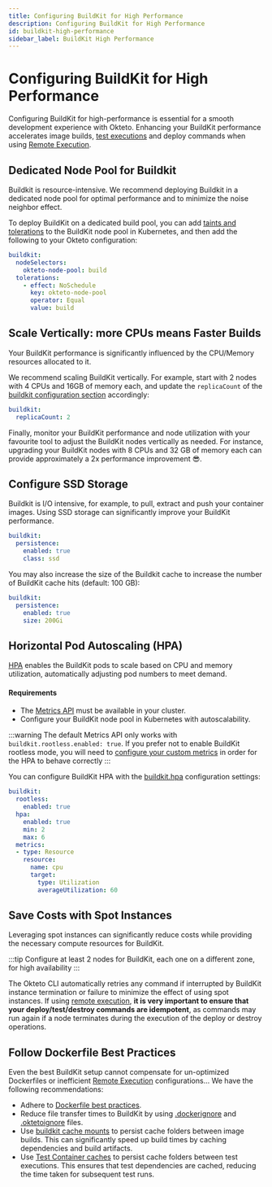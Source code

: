 ```yaml
---
title: Configuring BuildKit for High Performance
description: Configuring BuildKit for High Performance
id: buildkit-high-performance
sidebar_label: BuildKit High Performance
---
```


# Configuring BuildKit for High Performance

Configuring BuildKit for high-performance is essential for a smooth development experience with Okteto.
Enhancing your BuildKit performance accelerates image builds, [test executions](testing/index.mdx) and deploy commands when using [Remote Execution](core/remote-execution.mdx).

## Dedicated Node Pool for Buildkit

Buildkit is resource-intensive.
We recommend deploying Buildkit in a dedicated node pool for optimal performance and to minimize the noise neighbor effect.

To deploy BuildKit on a dedicated build pool, you can add [taints and tolerations](https://kubernetes.io/docs/concepts/scheduling-eviction/taint-and-toleration/) to the BuildKit node pool in Kubernetes, and then add the following to your Okteto configuration:

```yaml
buildkit:
  nodeSelectors:
    okteto-node-pool: build
  tolerations:
    - effect: NoSchedule
      key: okteto-node-pool
      operator: Equal
      value: build
```      

## Scale Vertically: more CPUs means Faster Builds

Your BuildKit performance is significantly influenced by the CPU/Memory resources allocated to it.

We recommend scaling BuildKit vertically.
For example, start with 2 nodes with 4 CPUs and 16GB of memory each, and update the `replicaCount` of the [buildkit configuration section](self-hosted/helm-configuration.mdx#buildkit) accordingly:

```yaml
buildkit:
  replicaCount: 2
```

Finally, monitor your BuildKit performance and node utilization with your favourite tool to adjust the BuildKit nodes vertically as needed.
For instance, upgrading your BuildKit nodes with 8 CPUs and 32 GB of memory each can provide approximately a 2x performance improvement 😎.

## Configure SSD Storage

Buildkit is I/O intensive, for example, to pull, extract and push your container images.
Using SSD storage can significantly improve your BuildKit performance.

```yaml
buildkit:
  persistence:
    enabled: true
    class: ssd
```

You may also increase the size of the Buildkit cache to increase the number of BuildKit cache hits (default: 100 GB):

```yaml
buildkit:
  persistence:
    enabled: true
    size: 200Gi
```

## Horizontal Pod Autoscaling (HPA)

[HPA](https://kubernetes.io/docs/tasks/run-application/horizontal-pod-autoscale/) enables the BuildKit pods to scale based on CPU and memory utilization, automatically adjusting pod numbers to meet demand.

#### Requirements
- The [Metrics API](https://kubernetes.io/docs/tasks/debug/debug-cluster/resource-metrics-pipeline/#metrics-server) must be available in your cluster.
- Configure your BuildKit node pool in Kubernetes with autoscalability.

:::warning
The default Metrics API only works with `buildkit.rootless.enabled: true`. If you prefer not to enable BuildKit rootless mode, you will need to [configure your custom metrics](https://kubernetes.io/docs/tasks/run-application/horizontal-pod-autoscale-walkthrough/#autoscaling-on-multiple-metrics-and-custom-metrics) in order for the HPA to behave correctly
:::

You can configure BuildKit HPA with the [buildkit.hpa](self-hosted/helm-configuration.mdx#buildkit) configuration settings:

```yaml
buildkit:
  rootless:
    enabled: true
  hpa:
    enabled: true
    min: 2
    max: 6
  metrics:
  - type: Resource
    resource:
      name: cpu
      target:
        type: Utilization
        averageUtilization: 60    
```    

## Save Costs with Spot Instances

Leveraging spot instances can significantly reduce costs while providing the necessary compute resources for BuildKit.

:::tip
Configure at least 2 nodes for BuildKit, each one on a different zone, for high availability
:::

The Okteto CLI automatically retries any command if interrupted by BuildKit instance termination or failure to minimize the effect of using spot instances.
If using [remote execution](core/remote-execution.mdx), **it is very important to ensure that your deploy/test/destroy commands are idempotent**, as commands may run again if a node terminates during the execution of the deploy or destroy operations.

## Follow Dockerfile Best Practices

Even the best BuildKit setup cannot compensate for un-optimized Dockerfiles or inefficient [Remote Execution](core/remote-execution.mdx) configurations...
We have the following recommendations:

- Adhere to [Dockerfile best practices](https://docs.docker.com/build/building/best-practices/).
- Reduce file transfer times to BuildKit by using [.dockerignore](https://docs.docker.com/reference/dockerfile/#dockerignore-file) and [.oktetoignore](core/remote-execution.mdx#ignoring-files) files.
- Use [buildkit cache mounts](https://docs.docker.com/build/cache/optimize/) to persist cache folders between image builds. This can significantly speed up build times by caching dependencies and build artifacts.
- Use [Test Container caches](https://www.okteto.com/docs/reference/okteto-manifest/#caches-string-optional) to persist cache folders between test executions. This ensures that test dependencies are cached, reducing the time taken for subsequent test runs.
